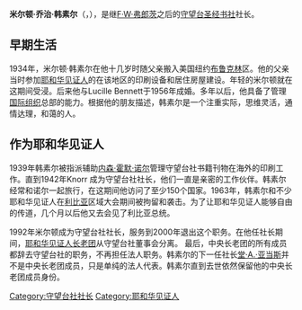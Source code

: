 {{耶和华见证人}}
'''米尔顿·乔治·韩素尔'''（'''{{lang-en|Milton George Henschel}}'''，{{bd|1920年|8月9日|2003年|3月22日|catIdx=Henschel}}），是继[[弗雷德里克·威廉·弗朗茨|F·W·弗郎茨]]之后的[[守望台圣经书社|守望台圣经书社]]社长。

== 早期生活 ==

1934年，米尔顿·韩素尔在他十几岁时随父亲搬入美国纽约[[布鲁克林|布鲁克林]]区。他的父亲当时参加[[耶和华见证人|耶和华见证人]]的在该地区的印刷设备和居住房屋建设。年轻的米尔顿就在这期间受浸。后来他与Lucille Bennett于1956年成婚。多年以后，他具备了管理[[耶和华见证人的组织结构|国际组织]]总部的能力。根据他的朋友描述，韩素尔是一个注重实际，思维灵活，通情达理，和蔼的人。

== 作为耶和华见证人 ==

1939年韩素尔被指派辅助[[内森·霍默·诺尔|内森·霍默·诺尔]]管理守望台社书籍刊物在海外的印刷工作。直到1942年Knorr 成为守望台社社长，他们一直是亲密的工作伙伴。韩素尔经常和诺尔一起旅行，在这期间他访问了至少150个国家。1963年，韩素尔和不少耶和华见证人在[[利比亚|利比亚]]区域大会期间被拘留和袭击。为了让耶和华见证人能够自由的传道，几个月以后他又去会见了利比亚总统。

1992年米尔顿成为守望台社社长，服务到2000年退出这个职务。在他任社长期间，[[耶和华见证人的治理机构|耶和华见证人长老团]]从守望台社董事会分离。 最后，中央长老团的所有成员都辞去守望台社的职务，不再担任法人职务。韩素尔的下一任社长[[堂·A.·亚当斯|堂·A.·亚当斯]]并不是中央长老团成员，只是单纯的法人代表。韩素尔直到去世依然保留他的中央长老团成员身份。

{{DEFAULTSORT:Henschel, Milton George}}

[[Category:守望台社社长|Category:守望台社社长]]
[[Category:耶和华见证人|Category:耶和华见证人]]